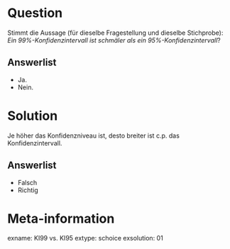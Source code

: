Question
========

Stimmt die Aussage (für dieselbe Fragestellung und dieselbe Stichprobe): *Ein 99\%-Konfidenzintervall ist schmäler als ein 95\%-Konfidenzintervall*?

Answerlist
----------
* Ja.
* Nein.


Solution
========

Je höher das Konfidenzniveau ist, desto breiter ist c.p. das Konfidenzintervall.

Answerlist
----------
* Falsch
* Richtig

Meta-information
================
exname: KI99 vs. KI95
extype: schoice
exsolution: 01